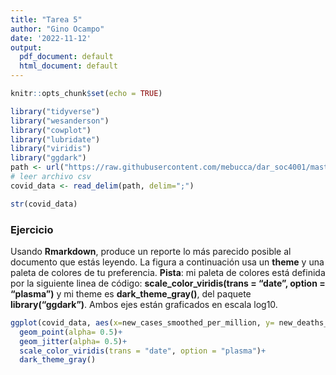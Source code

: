 ```yaml
---
title: "Tarea 5"
author: "Gino Ocampo"
date: '2022-11-12'
output:
  pdf_document: default
  html_document: default
---
```


```r
knitr::opts_chunk$set(echo = TRUE)
```


```r
library("tidyverse")
library("wesanderson")
library("cowplot")
library("lubridate")
library("viridis")
library("ggdark")
path <- url("https://raw.githubusercontent.com/mebucca/dar_soc4001/master/slides/class_12/covid_data.csv")
# leer archivo csv
covid_data <- read_delim(path, delim=";")

str(covid_data)
```
### Ejercicio

Usando **Rmarkdown**, produce un reporte lo más parecido posible al documento que estás leyendo.
La figura a continuación usa un **theme** y una paleta de colores de tu preferencia. **Pista**: mi paleta de
colores está definida por la siguiente linea de código: **scale_color_viridis(trans = "date", option = "plasma")** y mi theme es **dark_theme_gray()**, del paquete **library("ggdark")**. Ambos ejes están graficados
en escala log10.


```r
ggplot(covid_data, aes(x=new_cases_smoothed_per_million, y= new_deaths_per_million, group=date(), colour=date))+
  geom_point(alpha= 0.5)+
  geom_jitter(alpha= 0.5)+
  scale_color_viridis(trans = "date", option = "plasma")+
  dark_theme_gray()
  
```


